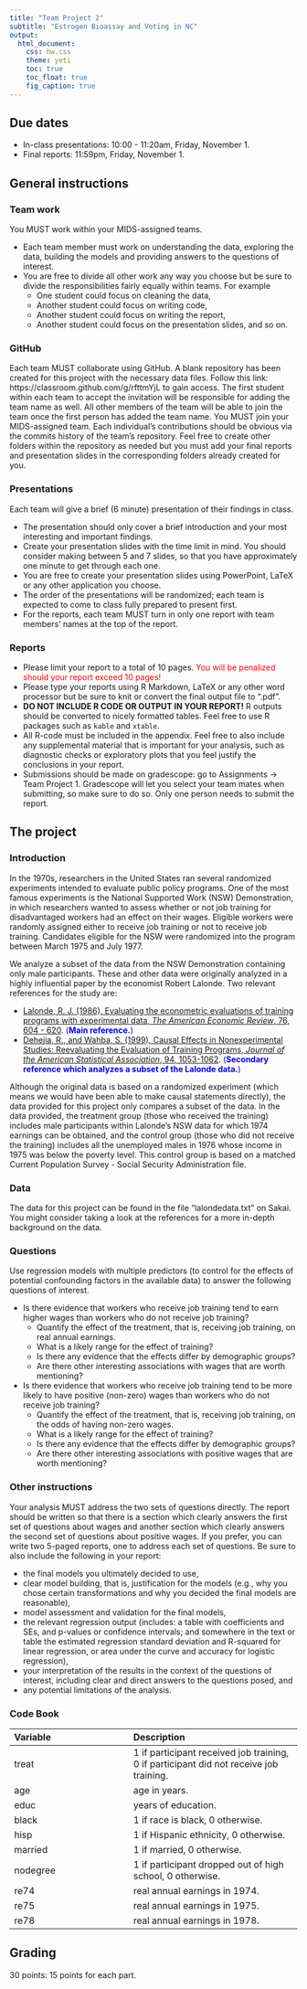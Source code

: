 ```yaml
---
title: "Team Project 2"
subtitle: "Estrogen Bioassay and Voting in NC"
output: 
  html_document: 
    css: hw.css
    theme: yeti
    toc: true
    toc_float: true
    fig_caption: true
---
```


## Due dates

- In-class presentations: 10:00 - 11:20am, Friday, November 1.
- Final reports: 11:59pm, Friday, November 1.

## General instructions

### Team work

You MUST work within your MIDS-assigned teams.

- Each team member must work on understanding the data, exploring the data, building the models and providing answers to the questions of interest.
- You are free to divide all other work any way you choose but be sure to divide the responsibilities fairly equally within teams. For example
  + One student could focus on cleaning the data,
  + Another student could focus on writing code,
  + Another student could focus on writing the report, 
  + Another student could focus on the presentation slides, and so on.

### GitHub

Each team MUST collaborate using GitHub. A blank repository has been created for this project with the necessary data files. Follow this link: https://classroom.github.com/g/rfttmYjL to gain access. The first student within each team to accept the invitation will be responsible for adding the team name as well. All other members of the team will be able to join the team once the first person has added the team name. You MUST join your MIDS-assigned team. Each individual's contributions should be obvious via the commits history of the team's repository. Feel free to create other folders within the repository as needed but you must add your final reports and presentation slides in the corresponding folders already created for you.


### Presentations

Each team will give a brief (6 minute) presentation of their findings in class.

  + The presentation should only cover a brief introduction and your most interesting and important findings.
  + Create your presentation slides with the time limit in mind. You should consider making between 5 and 7 slides, so that you have approximately one minute to get through each one.
  + You are free to create your presentation slides using PowerPoint, LaTeX or any other application you choose.
  + The order of the presentations will be randomized; each team is expected to come to class fully prepared to present first.
- For the reports, each team MUST turn in only one report with team members' names at the top of the report. 


### Reports

  + Please limit your report to a total of 10 pages. <font color="red">You will be penalized should your report exceed 10 pages!</font>
  + Please type your reports using R Markdown, LaTeX or any other word processor but be sure to knit or convert the final output file to ".pdf". 
  + **DO NOT INCLUDE R CODE OR OUTPUT IN YOUR REPORT!** R outputs should be converted to nicely formatted tables. Feel free to use R packages such as `kable` and `xtable`.
  + All R-code must be included in the appendix. Feel free to also include any supplemental material that is important for your analysis, such as diagnostic checks or exploratory plots that you feel justify the conclusions in your report.
  + Submissions should be made on gradescope: go to Assignments $\rightarrow$ Team Project 1. Gradescope will let you select your team mates when submitting, so make sure to do so. Only one person needs to submit the report. 
  
  





## The project
### Introduction

In the 1970s, researchers in the United States ran several randomized experiments intended to evaluate public policy programs. One of the most famous experiments is the National Supported Work (NSW) Demonstration, in which researchers wanted to assess whether or not job training for disadvantaged workers had an effect on their wages. Eligible workers were randomly assigned either to receive job training or not to receive job training. Candidates eligible for the NSW were randomized into the program between March 1975 and July 1977.

We analyze a subset of the data from the NSW Demonstration containing only male participants. These and other data were originally analyzed in a highly influential paper by the economist Robert Lalonde. Two relevant references for the study are:

- [Lalonde, R. J. (1986), Evaluating the econometric evaluations of training programs with experimental data, *The American Economic Review*, 76, 604 - 620](https://www.jstor.org/tc/accept?origin=%2Fstable%2Fpdf%2F1806062.pdf). <font color="blue">(**Main reference.**)</font>
- [Dehejia, R., and Wahba, S. (1999), Causal Effects in Nonexperimental Studies: Reevaluating the Evaluation of Training Programs, *Journal of the American Statistical Association*, 94, 1053-1062](http://www.uh.edu/~adkugler/Dehejia&Wahba_JASA.pdf). <font color="blue">(**Secondary reference which analyzes a subset of the Lalonde data.**)</font>

Although the original data is based on a randomized experiment (which means we would have been able to make causal statements directly), the data provided for this project only compares a subset of the data. In the data provided, the treatment group (those who received the training) includes male participants within Lalonde's NSW data for which 1974 earnings can be obtained, and the control group (those who did not receive the training) includes all the unemployed males in 1976 whose income in 1975 was below the poverty level. This control group is based on a matched Current Population Survey - Social Security Administration file.


### Data

The data for this project can be found in the file "lalondedata.txt" on Sakai. You might consider taking a look at the references for a more in-depth background on the data.


### Questions

Use regression models with multiple predictors (to control for the effects of potential confounding factors in the available data) to answer the following questions of interest.

- Is there evidence that workers who receive job training tend to earn higher wages than workers who do not receive job training?
  + Quantify the effect of the treatment, that is, receiving job training, on real annual earnings.
  + What is a likely range for the effect of training?
  + Is there any evidence that the effects differ by demographic groups? 
  + Are there other interesting associations with wages that are worth mentioning?

- Is there evidence that workers who receive job training tend to be more likely to have positive (non-zero) wages than workers who do not receive job training?
  + Quantify the effect of the treatment, that is, receiving job training, on the odds of having non-zero wages.
  + What is a likely range for the effect of training?
  + Is there any evidence that the effects differ by demographic groups?
  + Are there other interesting associations with positive wages that are worth mentioning?

      

### Other instructions

Your analysis MUST address the two sets of questions directly. The report should be written so that there is a section which clearly answers the first set of questions about wages and another section which clearly answers the second set of questions about positive wages. If you prefer, you can write two 5-paged reports, one to address each set of questions. Be sure to also include the following in your report: 

- the final models you ultimately decided to use,
- clear model building, that is, justification for the models (e.g., why you chose certain transformations and why you decided the final models are reasonable),
- model assessment and validation for the final models,
- the relevant regression output (includes: a table with coefficients and SEs, and p-values or confidence intervals; and somewhere in the text or table the estimated regression standard deviation and R-squared for linear regression, or area under the curve and accuracy for logistic regression),
- your interpretation of the results in the context of the questions of interest, including clear and direct answers to the questions posed, and
- any potential limitations of the analysis.


### Code Book
      
Variable       |        Description
:------------- | :-------------------
treat          |    1 if participant received job training, 0 if participant did not receive job training.
age            |    age in years.
educ           |    years of education. 
black          |    1 if race is black, 0 otherwise. 
hisp           |    1 if Hispanic ethnicity, 0 otherwise. 
married        |    1 if married, 0 otherwise. 
nodegree       |    1 if participant dropped out of high school, 0 otherwise. 
re74           |    real annual earnings in 1974.
re75           |    real annual earnings in 1975.
re78           |    real annual earnings in 1978.
    


## Grading

30 points: 15 points for each part.












